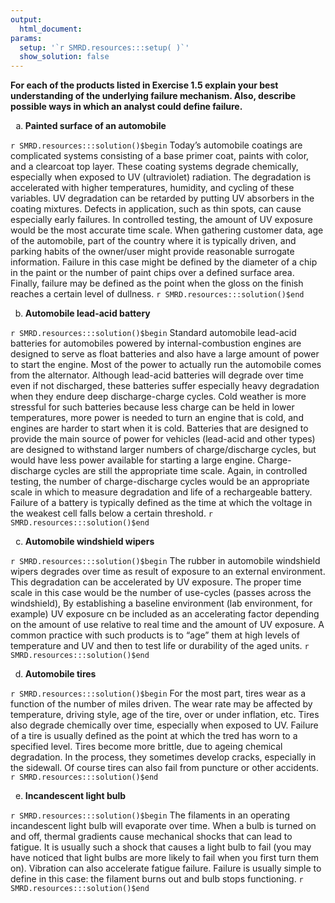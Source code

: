 ```yaml
---
output:
  html_document:
params:
  setup: '`r SMRD.resources:::setup( )`'
  show_solution: false
---
```


__For each of the products listed in Exercise 1.5 explain your best understanding of the underlying failure mechanism.  Also, describe possible ways in which an analyst could define failure.__

a. __Painted surface of an automobile__ 

`r SMRD.resources:::solution()$begin` 
Today's automobile coatings are complicated systems consisting of a base primer coat, paints with color, and a clearcoat top layer. These coating systems degrade chemically, especially when exposed to UV (ultraviolet) radiation. The degradation is accelerated with higher temperatures, humidity, and cycling of these variables.  UV degradation can be retarded by putting UV absorbers in the coating mixtures. Defects in application, such as thin spots, can cause especially early failures.  In controlled testing, the amount of UV exposure would be the most accurate time scale.  When gathering customer data, age of the automobile, part of the country where it is typically driven, and parking habits of the owner/user might provide reasonable surrogate information.  Failure in this case might be defined by the diameter of a chip in the paint or the number of paint chips over a defined surface area.  Finally, failure may be defined as the point when the gloss on the finish reaches a certain level of dullness.
`r SMRD.resources:::solution()$end`
    
b. __Automobile lead-acid battery__ 

`r SMRD.resources:::solution()$begin` 
Standard automobile lead-acid batteries for automobiles powered by internal-combustion engines are designed to serve as float batteries and also have a large amount of power to start the engine. Most of the power to actually run the automobile comes from the alternator. Although lead-acid batteries will degrade over time even if not discharged, these batteries suffer especially heavy degradation when they endure deep discharge-charge cycles. Cold weather is more stressful for such batteries because less charge can be held in lower temperatures, more power is needed to turn an engine that is cold, and engines are harder to start when it is cold.  Batteries that are designed to provide the main source of power for vehicles (lead-acid and other types) are designed to withstand larger numbers of charge/discharge cycles, but would have less power available for starting a large engine. Charge-discharge cycles are still the appropriate time scale.  Again, in controlled testing, the number of charge-discharge cycles would be an appropriate scale in which to measure degradation and life of a rechargeable battery.  Failure of a battery is typically defined as the time at which the voltage in the weakest cell falls below a certain threshold.
`r SMRD.resources:::solution()$end`

c. __Automobile windshield wipers__ 

`r SMRD.resources:::solution()$begin`
The rubber in automobile windshield wipers degrades over time as result of exposure to an external environment. This degradation can be accelerated by UV exposure. The proper time scale in this case would be the number of use-cycles (passes across the windshield), By establishing a baseline environment (lab environment, for example) UV exposure cn be included as an accelerating factor depending on the amount of use relative to real time and the amount of UV exposure. A common practice with such products is to "age" them at high levels of temperature and UV and then to test life or durability of the aged units.
`r SMRD.resources:::solution()$end`

d. __Automobile tires__ 

`r SMRD.resources:::solution()$begin`
For the most part, tires wear as a function of the number of miles driven.  The wear rate may be affected by temperature, driving style, age of the tire, over or under inflation, etc. Tires also degrade chemically over time, especially when exposed to UV.  Failure of a tire is usually defined as the point at which the tred has worn to a specified level.  Tires become more brittle, due to ageing chemical degradation. In the process, they sometimes develop cracks, especially in the sidewall. Of course tires can also fail from puncture or other accidents.
`r SMRD.resources:::solution()$end`

e. __Incandescent light bulb__ 

`r SMRD.resources:::solution()$begin`
The filaments in an operating incandescent light bulb will evaporate over time. When a bulb is turned on and off, thermal gradients cause mechanical shocks that can lead to fatigue. It is usually such a shock that causes a light bulb to fail (you may have noticed that light bulbs are more likely to fail when you first turn them on). Vibration can also accelerate fatigue failure.  Failure is usually simple to define in this case: the filament burns out and bulb stops functioning.
`r SMRD.resources:::solution()$end`
